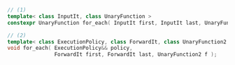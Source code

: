 ```cpp
// (1)
template< class InputIt, class UnaryFunction >
constexpr UnaryFunction for_each( InputIt first, InputIt last, UnaryFunction f );

// (2)
template< class ExecutionPolicy, class ForwardIt, class UnaryFunction2 >
void for_each( ExecutionPolicy&& policy,
               ForwardIt first, ForwardIt last, UnaryFunction2 f );
```
